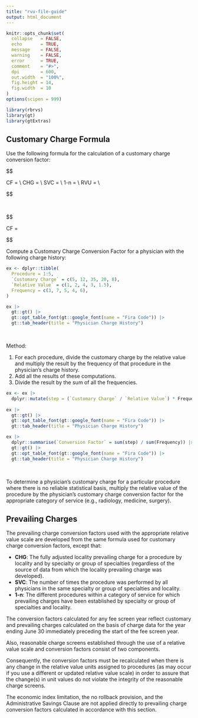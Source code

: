 ```yaml
---
title: "rvu-file-guide"
output: html_document
---
```


```r
knitr::opts_chunk$set(
  collapse   = FALSE,
  echo       = TRUE, 
  message    = FALSE, 
  warning    = FALSE,
  error      = TRUE,
  comment    = "#>",
  dpi        = 600, 
  out.width  = "100%",
  fig.height = 14,
  fig.width  = 10
)
options(scipen = 999)

library(rbrvs)
library(gt)
library(gtExtras)
```



## Customary Charge Formula

Use the following formula for the calculation of a customary charge conversion factor:

$$

CF = \text{Customary Charge Conversion Factor} \\
CHG = \text{Physician's Customary Charge for a Procedure} \\
SVC = \text{Number of Times Physician Performed the Procedure} \\
1-n = \text{The different procedures the physician performed within a category of service} \\
RVU = \text{Relative Value Unit assigned to the procedure} \\

$$

<br>


$$

CF = \frac{ \Bigl(\frac{\text{CHG}_1}{RVU_1} \times {SVC_1}\Bigr) + \biggl(\frac{CHG_2}{RVU_2} \times {SVC_2}\biggr) + \dotsc \biggl(\frac{CHG_n}{RVU_n} \times {SVC_n}\biggr)}{ {\sum}\ SVC_{1-n} }

$$


Compute a Customary Charge Conversion Factor for a physician with the following charge history:



```r
ex <- dplyr::tibble(
  Procedure = 1:5,
  `Customary Charge` = c(5, 12, 35, 20, 8),
  `Relative Value` = c(1, 2, 4, 3, 1.5),
  Frequency = c(3, 7, 5, 4, 6),
)

ex |> 
  gt::gt() |> 
  gt::opt_table_font(gt::google_font(name = "Fira Code")) |> 
  gt::tab_header(title = "Physician Charge History")
```
<br>

Method:
   
   1. For each procedure, divide the customary charge by the relative value and multiply the result by the frequency of that procedure in the physician’s charge history.
   2. Add all the results of these computations.
   3. Divide the result by the sum of all the frequencies.


```r
ex <- ex |> 
  dplyr::mutate(step = (`Customary Charge` / `Relative Value`) * Frequency)
  
ex |> 
  gt::gt() |> 
  gt::opt_table_font(gt::google_font(name = "Fira Code")) |> 
  gt::tab_header(title = "Physician Charge History")
```


```r
ex |> 
  dplyr::summarise(`Conversion Factor` = sum(step) / sum(Frequency)) |> 
  gt::gt() |> 
  gt::opt_table_font(gt::google_font(name = "Fira Code")) |> 
  gt::tab_header(title = "Physician Charge History")
```



<br>

To determine a physician’s customary charge for a particular procedure where there is no reliable statistical basis, multiply the relative value of the procedure by the physician’s customary charge conversion factor for the appropriate category of service (e.g., radiology, medicine, surgery).


## Prevailing Charges

The prevailing charge conversion factors used with the appropriate relative value scale are developed from the same formula used for customary charge conversion factors, except that:

   * <b>CHG</b>: The fully adjusted locality prevailing charge for a procedure by locality and by specialty or group of specialties (regardless of the source of data from which the locality prevailing charge was developed).
   * <b>SVC</b>: The number of times the procedure was performed by all physicians in the same specialty or group of specialties and locality.
   * <b>1-n</b>: The different procedures within a category of service for which prevailing charges have been established by specialty or group of specialties and locality.


The conversion factors calculated for any fee screen year reflect customary and prevailing charges calculated on the basis of charge data for the year ending June 30 immediately preceding the start of the fee screen year. 

Also, reasonable charge screens established through the use of a relative value scale and conversion factors consist of two components.

Consequently, the conversion factors must be recalculated when there is any change in the relative value units assigned to procedures (as may occur if you use a different or updated relative value scale) in order to assure that the change(s) in unit values do not violate the integrity of the reasonable charge screens. 

The economic index limitation, the no rollback provision, and the Administrative Savings Clause are not applied directly to prevailing charge conversion factors calculated in accordance with this section.
